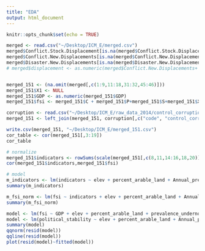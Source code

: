 ```yaml
---
title: "EDA"
output: html_document
---
```


```r
knitr::opts_chunk$set(echo = TRUE)
```

```r
merged <- read.csv("~/Desktop/ICM_E/merged.csv")
merged$Conflict.Stock.Displacement[is.na(merged$Conflict.Stock.Displacement)] <- mean(na.omit(merged$Conflict.Stock.Displacement))
merged$Conflict.New.Displacements[is.na(merged$Conflict.New.Displacements)] <- mean(na.omit(merged$Conflict.New.Displacements))
merged$Disaster.New.Displacements[is.na(merged$Disaster.New.Displacements)] <- mean(na.omit(merged$Disaster.New.Displacements))
# merged$displacement <- as.numeric(merged$Conflict.New.Displacements+ merged$Conflict.Stock.Displacement+merged$Disaster.New.Displacements)


merged_151 <- (na.omit(merged[,c(1:9,11:18,31:32,45:46)]))
merged_151$X1 <- NULL
merged_151$GDP <- as.numeric(merged_151$GDP)
merged_151$fsi <- merged_151$C + merged_151$P+merged_151$S+merged_151$X+merged_151$E

corruption <- read.csv("~/Desktop/ICM_E/raw_data_2014/control_corruption.csv")
merged_151 <- left_join(merged_151, corruption[,c("code", "control_corruption")], by=c("code"="code"))

write.csv(merged_151, "~/Desktop/ICM_E/merged_151.csv")
cor_table <- cor(merged_151[,3:19])
cor_table

```


```r
# normalize
merged_151$indicators <- rowSums(scale(merged_151[,c(8,11,14:16,18,20)]))
cor(merged_151$indicators,merged_151$fsi)

# model
m_indicators <- lm(indicators ~ elev + percent_arable_land + Annual_precip + Annual_temp, data = merged_151)
summary(m_indicators)

m_fsi_norm <- lm(fsi ~ indicators + elev + percent_arable_land + Annual_precip + Annual_temp, data = merged_151)
summary(m_fsi_norm)
```


```r
model <- lm(fsi ~ GDP + elev + percent_arable_land + prevalence_undernourishment + government_effectiveness + political_stability + Annual_precip + rule_of_law + Annual_temp + voice_and_accountability,data=merged_151)
model <- lm(political_stability ~ elev + percent_arable_land + Annual_precip + Annual_temp,data=merged_151)
summary(model)
qqnorm(resid(model))
qqline(resid(model))
plot(resid(model)~fitted(model))
```

